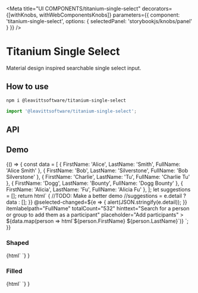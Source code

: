 
<Meta
  title="UI COMPONENTS/titanium-single-select"
  decorators={[withKnobs, withWebComponentsKnobs]}
  parameters={{ component: 'titanium-single-select', options: { selectedPanel: 'storybookjs/knobs/panel' } }}
/>

# Titanium Single Select

Material design inspired searchable single select input.

## How to use

```bash
npm i @leavittsoftware/titanium-single-select
```

```js
import '@leavittsoftware/titanium-single-select';
```

## API

<Props of="titanium-single-select" />

## Demo

<Preview withToolbar>
  <Story name="Docs" height="200px">
    {() => {
      const data = [
        { FirstName: 'Alice', LastName: 'Smith', FullName: 'Alice Smith' },
        { FirstName: 'Bob', LastName: 'Silverstone', FullName: 'Bob Silverstone' },
        { FirstName: 'Charlie', LastName: 'Tu', FullName: 'Charlie Tu' },
        { FirstName: 'Dogg', LastName: 'Bounty', FullName: 'Dogg Bounty' },
        { FirstName: 'Alicia', LastName: 'Fu', FullName: 'Alicia Fu' },
      ];
      let suggestions = [];
      return html`
        <titanium-single-select
          style="max-width: 400px; margin: 24px 0;"
          @input-changed=${e => {
            //TODO: Make a better demo
            //suggestions = e.detail ? data : [];
          }}
          @selected-changed=${e => {
            alert(JSON.stringify(e.detail));
          }}
          itemlabelpath="FullName"
          totalCount="532"
          hinttext="Search for a person or group to add them as a participant"
          placeholder="Add participants"
        >
          ${data.map(person => html`<titanium-single-select-item .value=${person}>${person.FirstName} ${person.LastName}</titanium-single-select-item>`)}
        </titanium-single-select>
      `;
    }}
  </Story>
</Preview>

### Shaped

<Preview>
  <Story name="Shaped" height="120px">
    {html`
      <titanium-single-select
        style="max-width: 400px; margin: 24px 0;"
        shaped
        itemlabelpath="Shaped"
        hinttext="Search for a person or group to add them as a participant"
        placeholder="Shaped"
      >
      </titanium-single-select>
    `}
    }
  </Story>
</Preview>

### Filled

<Preview>
  <Story name="Filled" height="120px">
    {html`
      <titanium-single-select
        style="max-width: 400px; margin: 24px 0;"
        Filled
        itemlabelpath="Filled"
        hinttext="Search for a person or group to add them as a participant"
        placeholder="Filled"
      >
      </titanium-single-select>
    `}
    }
  </Story>
</Preview>
